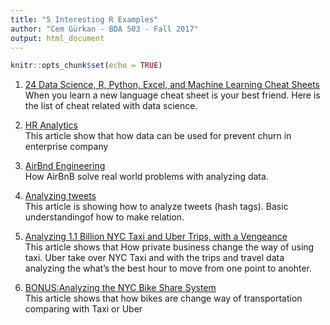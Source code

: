 ---
title: "5 Interesting R Examples"
author: "Cem Gürkan - BDA 503 - Fall 2017"
output: html_document
---

```{r setup, include=FALSE}
knitr::opts_chunk$set(echo = TRUE)
```

  1. [24 Data Science, R, Python, Excel, and Machine Learning Cheat Sheets](http://www.datasciencecentral.com/profiles/blogs/20-data-science-r-python-excel-and-machine-learning-cheat-sheets)  
     When you learn a new language cheat sheet is your best friend. Here is the list of cheat related with data science.
  
  1. [HR Analytics](https://www.analyticsinhr.com/blog/tutorial-people-analytics-r-employee-churn/)  
     This article show that how data can be used for prevent churn in enterprise company
  
  1. [AirBnd Engineering](https://medium.com/airbnb-engineering)  
     How AirBnB solve real world problems with analyzing data. 
  
  1. [Analyzing tweets](https://medium.com/@stevenbeeckman/how-to-start-analyzing-tweets-cf027dce1c9b)  
     This article is showing how to analyze tweets (hash tags). Basic understandingof how to make relation. 
  
  1. [Analyzing 1.1 Billion NYC Taxi and Uber Trips, with a Vengeance](http://toddwschneider.com/posts/analyzing-1-1-billion-nyc-taxi-and-uber-trips-with-a-vengeance/)  
     This article shows that How private business change the way of using taxi. Uber take over NYC Taxi  and with the trips and travel data analyzing the what's the best hour to move from one point to anohter.
  
  1. [BONUS:Analyzing the NYC Bike Share System](http://toddwschneider.com/posts/a-tale-of-twenty-two-million-citi-bikes-analyzing-the-nyc-bike-share-system/)  
  This article shows that how bikes are change way of transportation comparing with Taxi or Uber  
  
  

